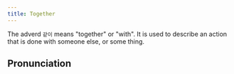 ```yaml
---
title: Together
---
```



<KoreanWord word="같이" />

The adverd `같이` means "together" or "with". It is used to describe an action that is done with someone else, or some thing.

## Pronunciation

<KoreanWord word="가치" />
